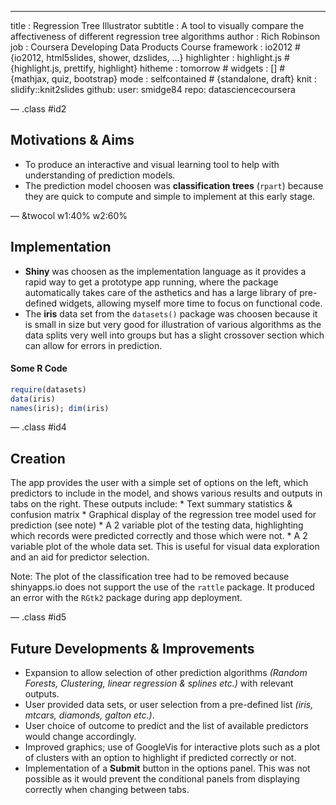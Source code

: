 ---
title       : Regression Tree Illustrator
subtitle    : A tool to visually compare the affectiveness of different regression tree algorithms
author      : Rich Robinson
job         : Coursera Developing Data Products Course
framework   : io2012        # {io2012, html5slides, shower, dzslides, ...}
highlighter : highlight.js  # {highlight.js, prettify, highlight}
hitheme     : tomorrow      # 
widgets     : []            # {mathjax, quiz, bootstrap}
mode        : selfcontained # {standalone, draft}
knit        : slidify::knit2slides
github:
  user: smidge84
  repo: datasciencecoursera
  
--- .class #id2

## Motivations & Aims

* To produce an interactive and visual learning tool to help with understanding of prediction models.
* The prediction model choosen was **classification trees** (`rpart`) because they are quick to compute and simple to implement at this early stage.

--- &twocol w1:40% w2:60% 

## Implementation

* __Shiny__ was choosen as the implementation language as it provides a rapid way to get a prototype app running, where the package automatically takes care of the asthetics and has a large library of pre-defined widgets, allowing myself more time to focus on functional code.
* The __iris__ data set from the `datasets()` package was choosen because it is small in size but very good for illustration of various algorithms as the data splits very well into groups but has a slight crossover section which can allow for errors in prediction.

#### Some R Code

```r
require(datasets)
data(iris)
names(iris); dim(iris)
```




--- .class #id4

## Creation

The app provides the user with a simple set of options on the left, which predictors to include in the model, and shows various results and outputs in tabs on the right.
These outputs include:
* Text summary statistics & confusion matrix
* Graphical display of the regression tree model used for prediction (see note)
* A 2 variable plot of the testing data, highlighting which records were predicted correctly and those which were not.
* A 2 variable plot of the whole data set. This is useful for visual data exploration and an aid for predictor selection.

Note: The plot of the classification tree had to be removed because shinyapps.io does not support the use of the `rattle` package. It produced an error with the `RGtk2` package during app deployment.

--- .class #id5

## Future Developments & Improvements

* Expansion to allow selection of other prediction algorithms _(Random Forests, Clustering, linear regression & splines etc.)_ with relevant outputs.
* User provided data sets, or user selection from a pre-defined list *(iris, mtcars, diamonds, galton etc.)*.
* User choice of outcome to predict and the list of available predictors would change accordingly.
* Improved graphics; use of GoogleVis for interactive plots such as a plot of clusters with an option to highlight if predicted correctly or not.
* Implementation of a __Submit__ button in the options panel. This was not possible as it would prevent the conditional panels from displaying correctly when changing between tabs.

